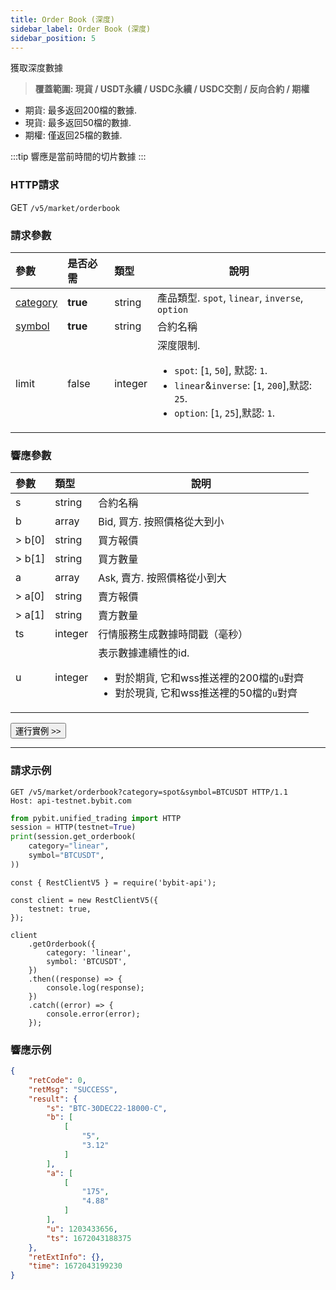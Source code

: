 ```yaml
---
title: Order Book (深度)
sidebar_label: Order Book (深度)
sidebar_position: 5
---
```


獲取深度數據
> **覆蓋範圍: 現貨 / USDT永續 / USDC永續 / USDC交割 / 反向合約 / 期權**

* 期貨: 最多返回200檔的數據.
* 現貨: 最多返回50檔的數據.
* 期權: 僅返回25檔的數據.

:::tip
響應是當前時間的切片數據
:::

### HTTP請求
GET `/v5/market/orderbook`

### 請求參數
| 參數 | 是否必需 | 類型 | 說明|
|:----- |:-------|:-----|------ |
|[category](../enum#category) |**true** |string |產品類型. `spot`, `linear`, `inverse`, `option` |
|[symbol](../enum#symbol) |**true** |string |合約名稱|
|limit |false |integer |深度限制.<ul><li>`spot`: [`1`, `50`], 默認: `1`.</li><li>`linear`&`inverse`: [`1`, `200`],默認: `25`.</li><li>`option`: [`1`, `25`],默認: `1`.</li></ul>|

### 響應參數
| 參數 | 類型 | 說明|
|:----- |:-----|----- |
|s |string |合約名稱 |
|b |array |Bid, 買方. 按照價格從大到小 |
|> b[0] |string |買方報價 |
|> b[1] |string |買方數量 |
|a |array |Ask, 賣方. 按照價格從小到大 |
|> a[0] |string |賣方報價 |
|> a[1] |string |賣方數量 |
|ts |integer |行情服務生成數據時間戳（毫秒） |
|u |integer |表示數據連續性的id. <ul><li>對於期貨, 它和wss推送裡的200檔的`u`對齊</li><li>對於現貨, 它和wss推送裡的50檔的`u`對齊</li></ul> |

<a href="/api-explorer/v5/market/orderbook"><Button>運行實例 >></Button></a>

---

### 請求示例

<Tabs groupId="programming-languages">
<TabItem value="http" label="HTTP">

```http
GET /v5/market/orderbook?category=spot&symbol=BTCUSDT HTTP/1.1
Host: api-testnet.bybit.com
```

</TabItem>
<TabItem value="python" label="Python">

```python
from pybit.unified_trading import HTTP
session = HTTP(testnet=True)
print(session.get_orderbook(
    category="linear",
    symbol="BTCUSDT",
))
```

</TabItem>
<TabItem value="Node" label="Node.js">

```n4js
const { RestClientV5 } = require('bybit-api');

const client = new RestClientV5({
    testnet: true,
});

client
    .getOrderbook({
        category: 'linear',
        symbol: 'BTCUSDT',
    })
    .then((response) => {
        console.log(response);
    })
    .catch((error) => {
        console.error(error);
    });
```

</TabItem>
</Tabs>

### 響應示例

```json
{
    "retCode": 0,
    "retMsg": "SUCCESS",
    "result": {
        "s": "BTC-30DEC22-18000-C",
        "b": [
            [
                "5",
                "3.12"
            ]
        ],
        "a": [
            [
                "175",
                "4.88"
            ]
        ],
        "u": 1203433656,
        "ts": 1672043188375
    },
    "retExtInfo": {},
    "time": 1672043199230
}
```
